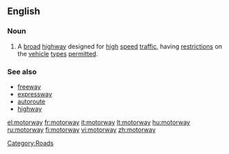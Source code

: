 ==English==

===Noun===
{{en-noun}}

# {{context|UK|Ireland|New Zealand|parts of Australia}} A [[broad]] [[highway]] designed for [[high]] [[speed]] [[traffic]], having [[restriction]]s on the [[vehicle]] [[type]]s [[permitted]].

===See also===
*[[freeway]]
*[[expressway]]
*[[autoroute]]
*[[highway]]

[[Category:Roads]]

[[el:motorway]]
[[fr:motorway]]
[[it:motorway]]
[[lt:motorway]]
[[hu:motorway]]
[[ru:motorway]]
[[fi:motorway]]
[[vi:motorway]]
[[zh:motorway]]